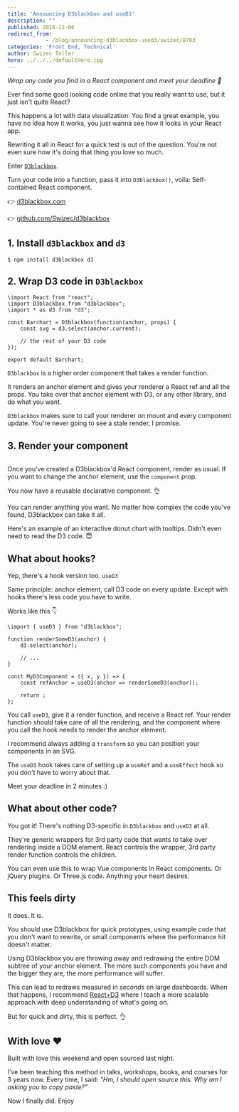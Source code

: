 ```yaml
---
title: 'Announcing D3blackbox and useD3'
description: ""
published: 2018-11-06
redirect_from: 
            - /blog/announcing-d3blackbox-used3/swizec/8703
categories: 'Front End, Technical'
author: Swizec Teller
hero: ../../../defaultHero.jpg
---
```

<!-- wp:html -->

_Wrap any code you find in a React component and meet your deadline 🤫_

Ever find some good looking code online that you really want to use, but it just isn't quite React?

This happens a lot with data visualization. You find a great example, you have no idea how it works, you just wanna see how it looks in your React app.

Rewriting it all in React for a quick test is out of the question. You're not even sure how it's doing that thing you love so much.

Enter [`D3blackbox`](https://d3blackbox.com).

Turn your code into a function, pass it into `D3blackbox()`, voila: Self-contained React component.

👉 [d3blackbox.com](https://d3blackbox.com)

👉 [github.com/Swizec/d3blackbox](https://github.com/Swizec/d3blackbox)

## 1. Install `d3blackbox` and `d3`

```
$ npm install d3blackbox d3
```

## 2. Wrap D3 code in `D3blackbox`

```
\import React from "react";
\import D3blackbox from "d3blackbox";
\import * as d3 from "d3";

const Barchart = D3blackbox(function(anchor, props) {
    const svg = d3.select(anchor.current);

    // the rest of your D3 code
});

export default Barchart;
```

`D3blackbox` is a higher order component that takes a render function.

It renders an anchor element and gives your renderer a React ref and all the props. You take over that anchor element with D3, or any other library, and do what you want.

`D3blackbox` makes sure to call your renderer on mount and every component update. You're never going to see a stale render, I promise.

## 3. Render your component

```

```

Once you've created a D3blackbox'd React component, render as usual. If you want to change the anchor element, use the `component` prop.

You now have a reusable declarative component. 👌

You can render anything you want. No matter how complex the code you've found, D3blackbox can take it all.

Here's an example of an interactive donut chart with tooltips. Didn't even need to read the D3 code. 😇



## What about hooks?

Yep, there's a hook version too. `useD3`

Same principle: anchor element, call D3 code on every update. Except with hooks there's less code you have to write.

Works like this 👇

```
\import { useD3 } from "d3blackbox";

function renderSomeD3(anchor) {
    d3.select(anchor);

    // ...
}

const MyD3Component = ({ x, y }) => {
    const refAnchor = useD3(anchor => renderSomeD3(anchor));

    return ;
};
```

You call `useD3`, give it a render function, and receive a React ref. Your render function should take care of all the rendering, and the component where you call the hook needs to render the anchor element.

I recommend always adding a `transform` so you can position your components in an SVG.

The `useD3` hook takes care of setting up a `useRef` and a `useEffect` hook so you don't have to worry about that.

Meet your deadline in 2 minutes :)

## What about other code?

You got it! There's nothing D3-specific in `D3blackbox` and `useD3` at all.

They're generic wrappers for 3rd party code that wants to take over rendering inside a DOM element. React controls the wrapper, 3rd party render function controls the children.

You can even use this to wrap Vue components in React components. Or jQuery plugins. Or Three.js code. Anything your heart desires.

## This feels dirty

It does. It is.

You should use D3blackbox for quick prototypes, using example code that you don't want to rewrite, or small components where the performance hit doesn't matter.

Using D3blackbox you are throwing away and redrawing the entire DOM subtree of your anchor element. The more such components you have and the bigger they are, the more performance will suffer.

This can lead to redraws measured in _seconds_ on large dashboards. When that happens, I recommend [React+D3](https://gumroad.com/l/pMtnZ) where I teach a more scalable approach with deep understanding of what's going on.

But for quick and dirty, this is perfect. 👌

## With love ❤️

Built with love this weekend and open sourced last night.

I've been teaching this method in talks, workshops, books, and courses for 3 years now. Every time, I said: _"Hm, I should open source this. Why am I asking you to copy paste?”_

Now I finally did. Enjoy

<!-- /wp:html -->